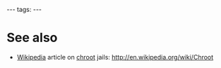 ---
tags:
---
= See also =

* [[Wikipedia]] article on [[chroot]] jails: http://en.wikipedia.org/wiki/Chroot
